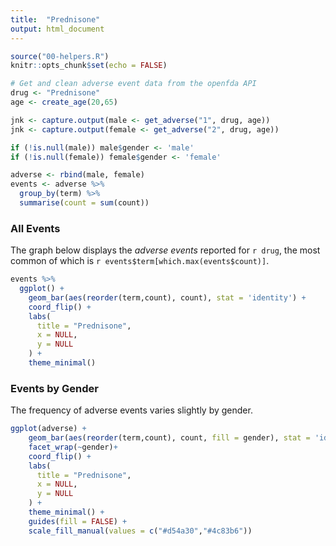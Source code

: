 ```yaml
---
title:  "Prednisone"
output: html_document
---
```


```r
source("00-helpers.R")
knitr::opts_chunk$set(echo = FALSE)

# Get and clean adverse event data from the openfda API
drug <- "Prednisone"
age <- create_age(20,65)

jnk <- capture.output(male <- get_adverse("1", drug, age))
jnk <- capture.output(female <- get_adverse("2", drug, age))

if (!is.null(male)) male$gender <- 'male'
if (!is.null(female)) female$gender <- 'female'

adverse <- rbind(male, female)
events <- adverse %>% 
  group_by(term) %>% 
  summarise(count = sum(count))
```

### All Events

The graph below displays the *adverse events* reported for `r drug`, the most common of which is `r events$term[which.max(events$count)]`.

```r
events %>% 
  ggplot() +
    geom_bar(aes(reorder(term,count), count), stat = 'identity') +
    coord_flip() +
    labs(
      title = "Prednisone",
      x = NULL,
      y = NULL
    ) +
    theme_minimal()
```

### Events by Gender

The frequency of adverse events varies slightly by gender.

```r
ggplot(adverse) +
    geom_bar(aes(reorder(term,count), count, fill = gender), stat = 'identity') +
    facet_wrap(~gender)+
    coord_flip() +
    labs(
      title = "Prednisone",
      x = NULL,
      y = NULL
    ) +
    theme_minimal() + 
    guides(fill = FALSE) + 
    scale_fill_manual(values = c("#d54a30","#4c83b6"))
```



